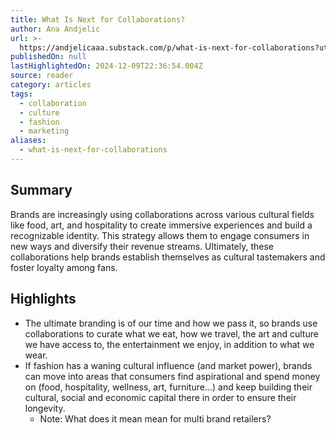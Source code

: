 ```yaml
---
title: What Is Next for Collaborations?
author: Ana Andjelic
url: >-
  https://andjelicaaa.substack.com/p/what-is-next-for-collaborations?utm_source=post-email-title&publication_id=18831&post_id=150769575&utm_campaign=email-post-title&isFreemail=false&r=og9hp&triedRedirect=true&utm_medium=email
publishedOn: null
lastHighlightedOn: 2024-12-09T22:36:54.004Z
source: reader
category: articles
tags:
  - collaboration
  - culture
  - fashion
  - marketing
aliases:
  - what-is-next-for-collaborations
---
```

## Summary

Brands are increasingly using collaborations across various cultural fields like food, art, and hospitality to create immersive experiences and build a recognizable identity. This strategy allows them to engage consumers in new ways and diversify their revenue streams. Ultimately, these collaborations help brands establish themselves as cultural tastemakers and foster loyalty among fans.

## Highlights
- The ultimate branding is of our time and how we pass it, so brands use collaborations to curate what we eat, how we travel, the art and culture we have access to, the entertainment we enjoy, in addition to what we wear.
- If fashion has a waning cultural influence (and market power), brands can move into areas that consumers find aspirational and spend money on (food, hospitality, wellness, art, furniture…) and keep building their cultural, social and economic capital there in order to ensure their longevity.
    - Note: What does it mean mean for multi brand retailers?
